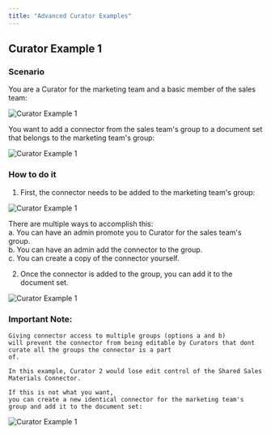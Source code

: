 ```yaml
---
title: "Advanced Curator Examples"
---
```


## Curator Example 1

### Scenario

You are a Curator for the marketing team and a basic member of the sales team:

![Curator Example 1](/archive/images/curator/curator_example_1_scenario.png)

You want to add a connector from the sales team's group to a document set that belongs to the marketing team's group:

![Curator Example 1](/archive/images/curator/curator_example_1_goal.gif)

### How to do it

1. First, the connector needs to be added to the marketing team's group: <br/>

![Curator Example 1](/archive/images/curator/curator_example_1_step_1.gif)

There are multiple ways to accomplish this: <br/> a.
You can have an admin promote you to Curator for the sales team's group. <br/> b.
You can have an admin add the connector to the group. <br/> c. You can create a copy of the connector yourself. <br/>

2. Once the connector is added to the group, you can add it to the document set.

![Curator Example 1](/archive/images/curator/curator_example_1_step_2.gif)

### Important Note:

    Giving connector access to multiple groups (options a and b)
    will prevent the connector from being editable by Curators that dont curate all the groups the connector is a part
    of.

    In this example, Curator 2 would lose edit control of the Shared Sales Materials Connector.

    If this is not what you want,
    you can create a new identical connector for the marketing team's group and add it to the document set:

![Curator Example 1](/archive/images/curator/curator_example_1_alternative_solution.png)
